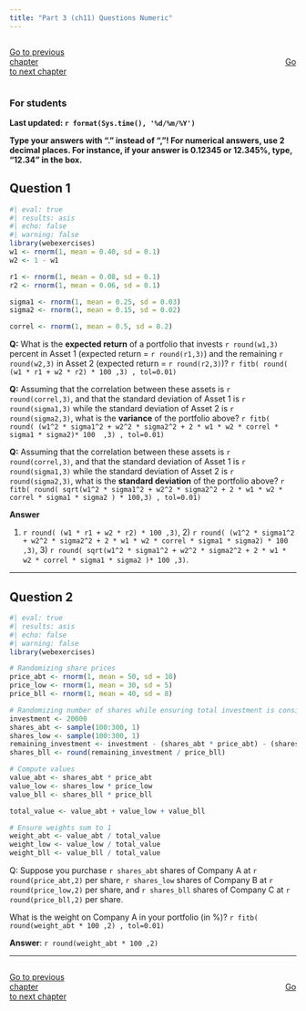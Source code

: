 ```yaml
---
title: "Part 3 (ch11) Questions Numeric"
---
```


::: {style="display: flex; justify-content: space-between; width: 100%;"}
[Go to previous chapter](p2num.qmd){.btn .btn-primary role="button" data-toggle="tool" style="margin-right: 430px;"}
[Go to next chapter](p4num.qmd){.btn .btn-primary role="button" data-toggle="tool"}
:::


::: {.callout-note}
### For students

**Last updated: `r format(Sys.time(), '%d/%m/%Y')`  **

**Type your answers with "." instead of ","! For numerical answers, use 2 decimal places. For instance, if your answer is 0.12345 or 12.345%, type, "12.34" in the box.**

:::



## Question 1

```r
#| eval: true
#| results: asis
#| echo: false
#| warning: false
library(webexercises)
w1 <- rnorm(1, mean = 0.40, sd = 0.1)
w2 <- 1 - w1

r1 <- rnorm(1, mean = 0.08, sd = 0.1)
r2 <- rnorm(1, mean = 0.06, sd = 0.1)

sigma1 <- rnorm(1, mean = 0.25, sd = 0.03)
sigma2 <- rnorm(1, mean = 0.15, sd = 0.02)

correl <- rnorm(1, mean = 0.5, sd = 0.2)

```

**Q:** What is the **expected return** of a portfolio that invests `r round(w1,3)` percent in Asset 1 (expected return = `r round(r1,3)`)  and the remaining `r round(w2,3)` in Asset 2 (expected return = `r round(r2,3)`)?  `r fitb( round( (w1 * r1 + w2 * r2) * 100 ,3) , tol=0.01)`


**Q:** Assuming that the correlation between these assets is `r round(correl,3)`, and that the standard deviation of Asset 1 is `r round(sigma1,3)` while the standard deviation of Asset 2 is `r round(sigma2,3)`, what is the **variance** of the portfolio above? `r fitb( round( (w1^2 * sigma1^2 + w2^2 * sigma2^2 + 2 * w1 * w2 * correl * sigma1 * sigma2)* 100  ,3) , tol=0.01)`


**Q:** Assuming that the correlation between these assets is `r round(correl,3)`, and that the standard deviation of Asset 1 is `r round(sigma1,3)` while the standard deviation of Asset 2 is `r round(sigma2,3)`, what is the **standard deviation** of the portfolio above? `r fitb( round( sqrt(w1^2 * sigma1^2 + w2^2 * sigma2^2 + 2 * w1 * w2 * correl * sigma1 * sigma2 ) * 100,3) , tol=0.01)`


**Answer**

1) `r round( (w1 * r1 + w2 * r2) * 100 ,3) `, 2) `r round( (w1^2 * sigma1^2 + w2^2 * sigma2^2 + 2 * w1 * w2 * correl * sigma1 * sigma2) * 100  ,3) `, 3) `r round( sqrt(w1^2 * sigma1^2 + w2^2 * sigma2^2 + 2 * w1 * w2 * correl * sigma1 * sigma2 )* 100 ,3) `.


___


## Question 2

```r
#| eval: true
#| results: asis
#| echo: false
#| warning: false
library(webexercises)

# Randomizing share prices
price_abt <- rnorm(1, mean = 50, sd = 10)
price_low <- rnorm(1, mean = 30, sd = 5)
price_bll <- rnorm(1, mean = 40, sd = 8)

# Randomizing number of shares while ensuring total investment is consistent
investment <- 20000
shares_abt <- sample(100:300, 1)
shares_low <- sample(100:300, 1)
remaining_investment <- investment - (shares_abt * price_abt) - (shares_low * price_low)
shares_bll <- round(remaining_investment / price_bll)

# Compute values
value_abt <- shares_abt * price_abt
value_low <- shares_low * price_low
value_bll <- shares_bll * price_bll

total_value <- value_abt + value_low + value_bll

# Ensure weights sum to 1
weight_abt <- value_abt / total_value
weight_low <- value_low / total_value
weight_bll <- value_bll / total_value
```


Q: Suppose you purchase `r shares_abt ` shares of Company A at `r round(price_abt,2)` per share, `r shares_low ` shares of Company B at `r round(price_low,2)` per share, and `r shares_bll` shares of Company C at `r round(price_bll,2)` per share.

What is the weight on Company A in your portfolio (in %)? `r fitb( round(weight_abt * 100 ,2) , tol=0.01)`


**Answer**: `r round(weight_abt * 100 ,2) `



___


<script src="https://giscus.app/client.js"
        data-repo="henriquecastror/EF_permanent"
        data-repo-id="R_kgDOLMIejg"
        data-category="General"
        data-category-id="DIC_kwDOLMIejs4Cc1yS"
        data-mapping="number"
        data-term="6"
        data-reactions-enabled="1"
        data-emit-metadata="0"
        data-input-position="bottom"
        data-theme="light"
        data-lang="en"
        crossorigin="anonymous"
        async>
</script>


::: {style="display: flex; justify-content: space-between; width: 100%;"}
[Go to previous chapter](p2num.qmd){.btn .btn-primary role="button" data-toggle="tool" style="margin-right: 430px;"}
[Go to next chapter](p4num.qmd){.btn .btn-primary role="button" data-toggle="tool"}
:::
